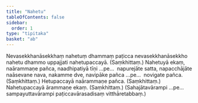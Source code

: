 ```yaml
---
title: "Nahetu"
tableOfContents: false
sidebar:
  order: 1
type: "tipitaka"
basket: "ab"
---
```



<DynamicBreadcrumb />

<Division number="155">

<Paragraph number="551">
Nevasekkhanāsekkhaṃ nahetuṃ dhammaṃ paṭicca nevasekkhanāsekkho nahetu dhammo uppajjati nahetupaccayā. (Saṃkhittaṃ.)
</Paragraph>

<Paragraph number="552">
Nahetuyā ekaṃ, naārammaṇe pañca, naadhipatiyā tīṇi …pe…  napurejāte satta, napacchājāte naāsevane nava, nakamme dve, navipāke pañca …pe…  novigate pañca. (Saṃkhittaṃ.)
</Paragraph>

<Paragraph number="553">
Hetupaccayā naārammaṇe pañca. (Saṃkhittaṃ.)
</Paragraph>

<Paragraph number="554">
Nahetupaccayā ārammaṇe ekaṃ. (Saṃkhittaṃ.)
</Paragraph>

<Paragraph number="555">
(Sahajātavārampi …pe…  sampayuttavārampi paṭiccavārasadisaṃ vitthāretabbaṃ.)
</Paragraph>
</Division>